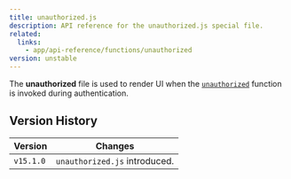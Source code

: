 ```yaml
---
title: unauthorized.js
description: API reference for the unauthorized.js special file.
related:
  links:
    - app/api-reference/functions/unauthorized
version: unstable
---
```


The **unauthorized** file is used to render UI when the [`unauthorized`](/docs/app/api-reference/functions/unauthorized) function is invoked during authentication.

## Version History

| Version   | Changes                       |
| --------- | ----------------------------- |
| `v15.1.0` | `unauthorized.js` introduced. |
